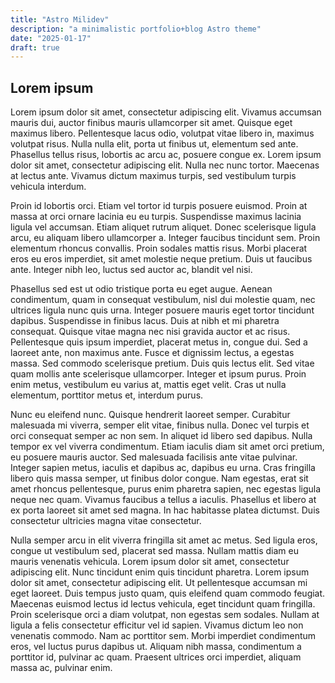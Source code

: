 ```yaml
---
title: "Astro Milidev"
description: "a minimalistic portfolio+blog Astro theme"
date: "2025-01-17"
draft: true
---
```



<MdxPublicImage src="/projects/astro-milidev/astro-milidev-banner.png" />

## Lorem ipsum

Lorem ipsum dolor sit amet, consectetur adipiscing elit. Vivamus accumsan mauris dui, auctor finibus mauris ullamcorper sit amet. Quisque eget maximus libero. Pellentesque lacus odio, volutpat vitae libero in, maximus volutpat risus. Nulla nulla elit, porta ut finibus ut, elementum sed ante. Phasellus tellus risus, lobortis ac arcu ac, posuere congue ex. Lorem ipsum dolor sit amet, consectetur adipiscing elit. Nulla nec nunc tortor. Maecenas at lectus ante. Vivamus dictum maximus turpis, sed vestibulum turpis vehicula interdum.

Proin id lobortis orci. Etiam vel tortor id turpis posuere euismod. Proin at massa at orci ornare lacinia eu eu turpis. Suspendisse maximus lacinia ligula vel accumsan. Etiam aliquet rutrum aliquet. Donec scelerisque ligula arcu, eu aliquam libero ullamcorper a. Integer faucibus tincidunt sem. Proin elementum rhoncus convallis. Proin sodales mattis risus. Morbi placerat eros eu eros imperdiet, sit amet molestie neque pretium. Duis ut faucibus ante. Integer nibh leo, luctus sed auctor ac, blandit vel nisi.

Phasellus sed est ut odio tristique porta eu eget augue. Aenean condimentum, quam in consequat vestibulum, nisl dui molestie quam, nec ultrices ligula nunc quis urna. Integer posuere mauris eget tortor tincidunt dapibus. Suspendisse in finibus lacus. Duis at nibh et mi pharetra consequat. Quisque vitae magna nec nisi gravida auctor et ac risus. Pellentesque quis ipsum imperdiet, placerat metus in, congue dui. Sed a laoreet ante, non maximus ante. Fusce et dignissim lectus, a egestas massa. Sed commodo scelerisque pretium. Duis quis lectus elit. Sed vitae quam mollis ante scelerisque ullamcorper. Integer et ipsum purus. Proin enim metus, vestibulum eu varius at, mattis eget velit. Cras ut nulla elementum, porttitor metus et, interdum purus.

Nunc eu eleifend nunc. Quisque hendrerit laoreet semper. Curabitur malesuada mi viverra, semper elit vitae, finibus nulla. Donec vel turpis et orci consequat semper ac non sem. In aliquet id libero sed dapibus. Nulla tempor ex vel viverra condimentum. Etiam iaculis diam sit amet orci pretium, eu posuere mauris auctor. Sed malesuada facilisis ante vitae pulvinar. Integer sapien metus, iaculis et dapibus ac, dapibus eu urna. Cras fringilla libero quis massa semper, ut finibus dolor congue. Nam egestas, erat sit amet rhoncus pellentesque, purus enim pharetra sapien, nec egestas ligula neque nec quam. Vivamus faucibus a tellus a iaculis. Phasellus et libero at ex porta laoreet sit amet sed magna. In hac habitasse platea dictumst. Duis consectetur ultricies magna vitae consectetur.

Nulla semper arcu in elit viverra fringilla sit amet ac metus. Sed ligula eros, congue ut vestibulum sed, placerat sed massa. Nullam mattis diam eu mauris venenatis vehicula. Lorem ipsum dolor sit amet, consectetur adipiscing elit. Nunc tincidunt enim quis tincidunt pharetra. Lorem ipsum dolor sit amet, consectetur adipiscing elit. Ut pellentesque accumsan mi eget laoreet. Duis tempus justo quam, quis eleifend quam commodo feugiat. Maecenas euismod lectus id lectus vehicula, eget tincidunt quam fringilla. Proin scelerisque orci a diam volutpat, non egestas sem sodales. Nullam at ligula a felis consectetur efficitur vel id sapien. Vivamus dictum leo non venenatis commodo. Nam ac porttitor sem. Morbi imperdiet condimentum eros, vel luctus purus dapibus ut. Aliquam nibh massa, condimentum a porttitor id, pulvinar ac quam. Praesent ultrices orci imperdiet, aliquam massa ac, pulvinar enim.
